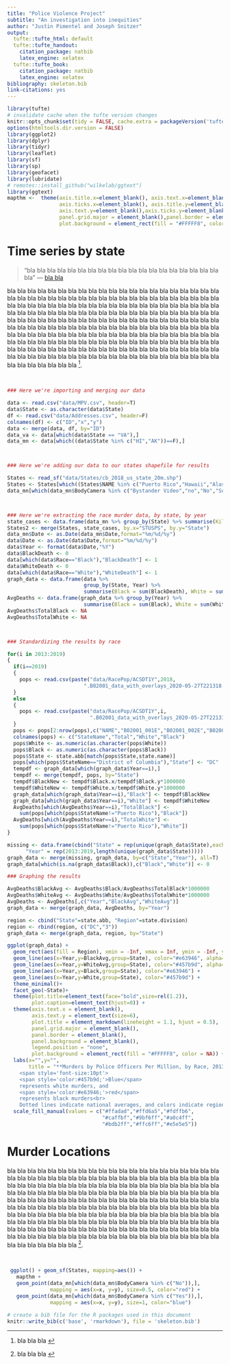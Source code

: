 ```yaml
---
title: "Police Violence Project"
subtitle: "An investigation into inequities"
author: "Justin Pimentel and Joseph Snitzer"
output:
  tufte::tufte_html: default
  tufte::tufte_handout:
    citation_package: natbib
    latex_engine: xelatex
  tufte::tufte_book:
    citation_package: natbib
    latex_engine: xelatex
bibliography: skeleton.bib
link-citations: yes
---
```


```r
library(tufte)
# invalidate cache when the tufte version changes
knitr::opts_chunk$set(tidy = FALSE, cache.extra = packageVersion('tufte'))
options(htmltools.dir.version = FALSE)
library(ggplot2)
library(dplyr)
library(tidyr)
library(leaflet)
library(sf)
library(sp)
library(geofacet)
library(lubridate)
# remotes::install_github("wilkelab/ggtext")
library(ggtext)
mapthm <-  theme(axis.title.x=element_blank(), axis.text.x=element_blank(),
                 axis.ticks.x=element_blank(), axis.title.y=element_blank(),
                 axis.text.y=element_blank(),axis.ticks.y=element_blank(),
                 panel.grid.major = element_blank(),panel.border = element_blank(),
                 plot.background = element_rect(fill = "#FFFFF8", color = NA))
```

# Time series by state

> "bla bla bla bla bla bla bla bla bla bla bla bla bla bla bla bla bla bla bla bla "
> --- [bla  bla ](https://google.com)

bla bla bla bla bla bla bla bla bla bla bla bla bla bla bla bla bla bla bla bla bla bla bla bla bla bla bla bla bla bla bla bla bla bla bla bla bla bla bla bla bla bla bla bla bla bla bla bla bla bla bla bla bla bla bla bla bla bla bla bla bla bla bla bla bla bla bla bla bla bla bla bla bla bla bla bla bla bla bla bla bla bla bla bla bla bla bla bla bla bla bla bla bla bla bla bla bla bla bla bla bla bla bla bla bla bla bla bla bla bla bla bla bla bla bla bla bla bla bla bla bla bla bla bla bla bla bla bla bla bla bla bla bla bla bla bla bla bla bla bla bla bla bla bla bla bla bla bla bla bla bla bla bla bla bla bla bla bla bla bla bla bla bla bla bla bla bla bla bla bla bla bla bla bla bla bla bla bla bla bla bla bla bla bla bla bla bla bla bla bla bla bla bla bla bla bla bla bla bla bla bla bla bla bla bla bla bla bla bla bla bla bla bla bla bla bla bla ^[bla bla bla ].

<br>

```r
### Here we're importing and merging our data

data <- read.csv("data/MPV.csv", header=T)
data$State <- as.character(data$State)
df <- read.csv("data/Addresses.csv", header=F)
colnames(df) <- c("ID","x","y")
data <- merge(data, df, by="ID")
data_va <- data[which(data$State == "VA"),]
data_mn <- data[which((data$State %in% c("HI","AK"))==F),]



### Here we're adding our data to our states shapefile for results

States <- read_sf("data/States/cb_2018_us_state_20m.shp")
States <- States[which((States$NAME %in% c("Puerto Rico","Hawaii","Alaska")==F)),]
data_mn[which(data_mn$BodyCamera %in% c("Bystander Video","no","No","Surveillance Video")),"BodyCamera"] <- "No"



### Here we're extracting the race murder data, by state, by year
state_cases <- data.frame(data_mn %>% group_by(State) %>% summarise(Killings = length(ID)))
States2 <- merge(States, state_cases, by.x="STUSPS", by.y="State")
data_mn$Date <- as.Date(data_mn$Date,format="%m/%d/%y")
data$Date <- as.Date(data$Date,format="%m/%d/%y")
data$Year <- format(data$Date,"%Y")
data$BlackDeath <- 0
data[which(data$Race=="Black"),"BlackDeath"] <- 1
data$WhiteDeath <- 0
data[which(data$Race=="White"),"WhiteDeath"] <- 1
graph_data <- data.frame(data %>% 
                         group_by(State, Year) %>% 
                         summarise(Black = sum(BlackDeath), White = sum(WhiteDeath)))
AvgDeaths <- data.frame(graph_data %>% group_by(Year) %>% 
                         summarise(Black = sum(Black), White = sum(White)))
AvgDeaths$TotalBlack <- NA
AvgDeaths$TotalWhite <- NA



### Standardizing the results by race

for(i in 2013:2019)
{
  if(i==2019)
  {
    pops <- read.csv(paste("data/RacePop/ACSDT1Y",2018,
                         ".B02001_data_with_overlays_2020-05-27T221318.csv",sep=""))
  }
  else
  {
    pops <- read.csv(paste("data/RacePop/ACSDT1Y",i,
                           ".B02001_data_with_overlays_2020-05-27T221318.csv",sep=""))
  }
  pops <- pops[2:nrow(pops),c("NAME","B02001_001E","B02001_002E","B02001_003E")]
  colnames(pops) <- c("StateName","Total","White","Black")
  pops$White <- as.numeric(as.character(pops$White))
  pops$Black <- as.numeric(as.character(pops$Black))
  pops$State <- state.abb[match(pops$State,state.name)]
  pops[which(pops$StateName=="District of Columbia"),"State"] <- "DC"
  tempdf <- graph_data[which(graph_data$Year==i),]
  tempdf <- merge(tempdf, pops, by="State")
  tempdf$BlackNew <- tempdf$Black.x/tempdf$Black.y*1000000
  tempdf$WhiteNew <- tempdf$White.x/tempdf$White.y*1000000
  graph_data[which(graph_data$Year==i),"Black"] <- tempdf$BlackNew
  graph_data[which(graph_data$Year==i),"White"] <- tempdf$WhiteNew
  AvgDeaths[which(AvgDeaths$Year==i),"TotalBlack"] <- 
    sum(pops[which(pops$StateName!="Puerto Rico"),"Black"])
  AvgDeaths[which(AvgDeaths$Year==i),"TotalWhite"] <- 
    sum(pops[which(pops$StateName!="Puerto Rico"),"White"])
}

missing <- data.frame(cbind("State" = rep(unique(graph_data$State),each=length(2013:2019)),
      "Year" = rep(2013:2019,length(unique(graph_data$State)))))
graph_data <- merge(missing, graph_data, by=c("State","Year"), all=T)
graph_data[which(is.na(graph_data$Black)),c("Black","White")] <- 0

### Graphing the results

AvgDeaths$BlackAvg <- AvgDeaths$Black/AvgDeaths$TotalBlack*1000000
AvgDeaths$WhiteAvg <- AvgDeaths$White/AvgDeaths$TotalWhite*1000000
AvgDeaths <- AvgDeaths[,c("Year","BlackAvg","WhiteAvg")]
graph_data <- merge(graph_data, AvgDeaths, by="Year")

region <- cbind("State"=state.abb, "Region"=state.division)
region <- rbind(region, c("DC","3"))
graph_data <- merge(graph_data, region, by="State")

ggplot(graph_data) + 
  geom_rect(aes(fill = Region), xmin = -Inf, xmax = Inf, ymin = -Inf, ymax = Inf, alpha = 0.075) +
  geom_line(aes(x=Year,y=BlackAvg,group=State), color="#e63946", alpha=0.8, linetype = "dashed") +
  geom_line(aes(x=Year,y=WhiteAvg,group=State), color="#457b9d", alpha=0.8, linetype = "dashed") +
  geom_line(aes(x=Year,y=Black,group=State), color="#e63946") +
  geom_line(aes(x=Year,y=White,group=State), color="#457b9d") +
  theme_minimal()+
  facet_geo(~State)+
  theme(plot.title=element_text(face="bold",size=rel(1.2)),
        plot.caption=element_text(hjust=0)) + 
  theme(axis.text.x = element_blank(),
        axis.text.y = element_text(size=6),
        plot.title = element_markdown(lineheight = 1.1, hjust = 0.5),
        panel.grid.major = element_blank(),
        panel.border = element_blank(),
        panel.background = element_blank(),
        legend.position = "none",
        plot.background = element_rect(fill = "#FFFFF8", color = NA)) +
  labs(x="",y="",
       title = "**Murders by Police Officers Per Million, by Race, 2013-2019**  
    <span style='font-size:10pt'>
    <span style='color:#457b9d;'>Blue</span>
    represents white murders, and 
    <span style='color:#e63946;'>red</span>
    represents black murders<br>
    Dotted lines indicate national averages, and colors indicate regions") +
  scale_fill_manual(values = c("#ffadad","#ffd6a5","#fdffb6",
                               "#caffbf","#9bf6ff","#a0c4ff",
                               "#bdb2ff","#ffc6ff","#e5e5e5"))


```

# Murder Locations

bla bla bla bla bla bla bla bla bla bla bla bla bla bla bla bla bla bla bla bla bla bla bla bla bla bla bla bla bla bla bla bla bla bla bla bla bla bla bla bla bla bla bla bla bla bla bla bla bla bla bla bla bla bla bla bla bla bla bla bla bla bla bla bla bla bla bla bla bla bla bla bla bla bla bla bla bla bla bla bla bla bla bla bla bla bla bla bla bla bla bla bla bla bla bla bla bla bla bla bla bla bla bla bla bla bla bla bla bla bla bla bla bla bla bla bla bla bla bla bla bla bla bla bla bla bla bla bla bla bla bla bla bla bla bla bla bla bla bla bla bla bla bla bla bla bla bla bla bla bla bla bla bla bla bla bla bla bla bla bla bla bla bla bla bla bla bla bla bla bla bla bla bla bla bla bla bla bla bla bla bla bla bla bla bla bla bla bla bla bla bla bla bla bla bla bla bla bla bla bla bla bla bla bla bla bla bla bla bla bla bla bla bla bla bla bla bla ^[bla bla bla ].

<br>

```r

 ggplot() + geom_sf(States, mapping=aes()) + 
   mapthm + 
   geom_point(data_mn[which(data_mn$BodyCamera %in% c("No")),], 
              mapping = aes(x=x, y=y), size=0.5, color="red") + 
   geom_point(data_mn[which(data_mn$BodyCamera %in% c("Yes")),], 
              mapping = aes(x=x, y=y), size=1, color="blue")

```


```r
# create a bib file for the R packages used in this document
knitr::write_bib(c('base', 'rmarkdown'), file = 'skeleton.bib')
```
